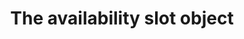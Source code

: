 ---
openapi-schema: AvailabilitySlotResource
icon: "brackets-curly"
iconType: "duotone"
title: 'The availability slot object'
---